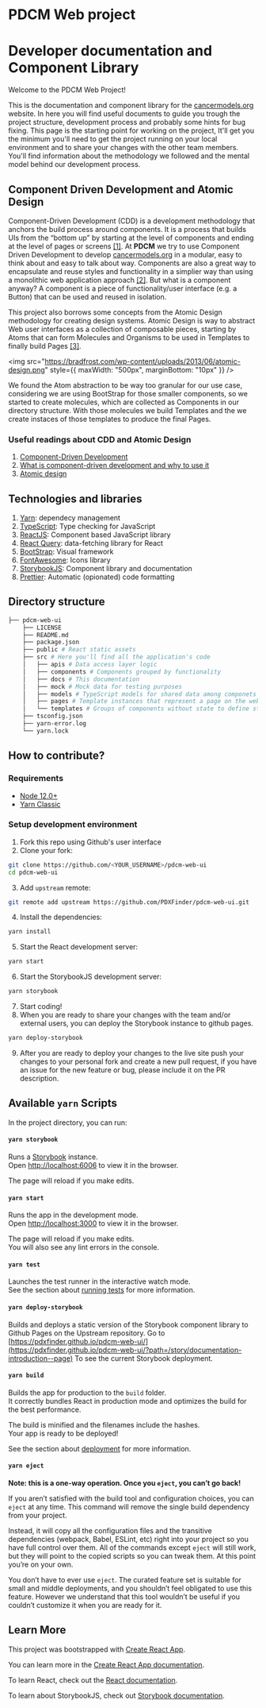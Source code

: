 
<Meta title="Documentation/Introduction" />

# PDCM Web project

<h1 style={{ color: "var(--secondary)", fontSize: "20px", marginTop: "5px" }}>
  Developer documentation and Component Library
</h1>

Welcome to the PDCM Web Project!

This is the documentation and component library for the [cancermodels.org]() website. In here you will find useful documents to guide you trough the project structure, development process and probably some hints for bug fixing. This page is the starting point for working on the project, It'll get you the minimum you'll need to get the project running on your local environment and to share your changes with the other team members. You'll find information about the methodology we followed and the mental model behind our development process.

## Component Driven Development and Atomic Design

Component-Driven Development (CDD) is a development methodology that anchors
the build process around components. It is a process that builds UIs from the
“bottom up” by starting at the level of components and ending at the level of
pages or screens [[1]](https://www.chromatic.com/blog/component-driven-development/). At **PDCM** we try to use Component Driven Development to develop [cancermodels.org]() in a modular, easy to think about and easy to talk about way. Components are also a great way to encapsulate and reuse styles and functionality in a simplier way than using a monolithic web application approach [[2]](https://medium.com/@arqex/what-is-component-driven-development-and-why-to-use-it-e3e57abbc449). But what is a component anyway? A component is a piece of functionality/user interface (e.g. a Button) that can be used and reused in isolation.

This project also borrows some concepts from the Atomic Design methodology for creating design systems. Atomic Design is way to abstract Web user interfaces as a collection of composable pieces, starting by Atoms that can form Molecules and Organisms to be used in Templates to finally build Pages [[3]](https://bradfrost.com/blog/post/atomic-web-design/).

<img
  src="https://bradfrost.com/wp-content/uploads/2013/06/atomic-design.png"
  style={{ maxWidth: "500px", marginBottom: "10px" }}
/>

We found the Atom abstraction to be way too granular for our use case, considering we are using BootStrap for those smaller components, so we started to create molecules, which are collected as Components in our directory structure. With those molecules we build Templates and the we create instaces of those templates to produce the final Pages.

### Useful readings about CDD and Atomic Design

1. [Component-Driven Development](https://www.chromatic.com/blog/component-driven-development/)
2. [What is component-driven development and why to use it](https://medium.com/@arqex/what-is-component-driven-development-and-why-to-use-it-e3e57abbc449)
3. [Atomic design](https://bradfrost.com/blog/post/atomic-web-design/)

## Technologies and libraries

1. [Yarn](https://yarnpkg.com/): dependecy management
2. [TypeScript](https://www.typescriptlang.org/): Type checking for JavaScript
3. [ReactJS](https://reactjs.org/): Component based JavaScript library
4. [React Query](https://react-query.tanstack.com/): data-fetching library for React
5. [BootStrap](https://getbootstrap.com/docs/4.6/getting-started/introduction/): Visual framework
6. [FontAwesome](https://fontawesome.com/): Icons library
7. [StorybookJS](https://storybook.js.org/): Component library and documentation
8. [Prettier](https://prettier.io/): Automatic (opionated) code formatting

## Directory structure

```bash
├── pdcm-web-ui
    ├── LICENSE
    ├── README.md
    ├── package.json
    ├── public # React static assets
    ├── src # Here you'll find all the application's code
    │   ├── apis # Data access layer logic
    │   ├── components # Components grouped by functionality
    │   ├── docs # This documentation
    │   ├── mock # Mock data for testing purposes
    │   ├── models # TypeScript models for shared data among componets
    │   ├── pages # Template instances that represent a page on the website
    │   └── templates # Groups of components without state to define standard layouts
    ├── tsconfig.json
    ├── yarn-error.log
    └── yarn.lock
```

## How to contribute?

### Requirements

- [Node 12.0+](https://nodejs.org/en/)
- [Yarn Classic](https://classic.yarnpkg.com/lang/en/)

### Setup development environment

1. Fork this repo using Github's user interface
2. Clone your fork:

```bash
git clone https://github.com/<YOUR_USERNAME>/pdcm-web-ui
cd pdcm-web-ui
```

3. Add `upstream` remote:

```bash
git remote add upstream https://github.com/PDXFinder/pdcm-web-ui.git
```

4. Install the dependencies:

```bash
yarn install
```

5. Start the React development server:

```bash
yarn start
```

6. Start the StorybookJS development server:

```bash
yarn storybook
```

7. Start coding!
8. When you are ready to share your changes with the team and/or external users, you can deploy the Storybook instance to github pages.

```bash
yarn deploy-storybook
```

9. After you are ready to deploy your changes to the live site push your changes to your personal fork and create a new pull request, if you have an issue for the new feature or bug, please include it on the PR description.

## Available `yarn` Scripts

In the project directory, you can run:

#### `yarn storybook`

Runs a [Storybook](https://storybook.js.org/docs/react/get-started/introduction) instance.\
Open [http://localhost:6006](http://localhost:6006) to view it in the browser.

The page will reload if you make edits.

#### `yarn start`

Runs the app in the development mode.\
Open [http://localhost:3000](http://localhost:3000) to view it in the browser.

The page will reload if you make edits.\
You will also see any lint errors in the console.

#### `yarn test`

Launches the test runner in the interactive watch mode.\
See the section about [running tests](https://facebook.github.io/create-react-app/docs/running-tests) for more information.

#### `yarn deploy-storybook`

Builds and deploys a static version of the Storybook component library to Github Pages on the Upstream repository. Go to [https://pdxfinder.github.io/pdcm-web-ui/](https://pdxfinder.github.io/pdcm-web-ui/?path=/story/documentation-introduction--page) To see the current Storybook deployment.

#### `yarn build`

Builds the app for production to the `build` folder.\
It correctly bundles React in production mode and optimizes the build for the best performance.

The build is minified and the filenames include the hashes.\
Your app is ready to be deployed!

See the section about [deployment](https://facebook.github.io/create-react-app/docs/deployment) for more information.

#### `yarn eject`

**Note: this is a one-way operation. Once you `eject`, you can’t go back!**

If you aren’t satisfied with the build tool and configuration choices, you can `eject` at any time. This command will remove the single build dependency from your project.

Instead, it will copy all the configuration files and the transitive dependencies (webpack, Babel, ESLint, etc) right into your project so you have full control over them. All of the commands except `eject` will still work, but they will point to the copied scripts so you can tweak them. At this point you’re on your own.

You don’t have to ever use `eject`. The curated feature set is suitable for small and middle deployments, and you shouldn’t feel obligated to use this feature. However we understand that this tool wouldn’t be useful if you couldn’t customize it when you are ready for it.

## Learn More

This project was bootstrapped with [Create React App](https://github.com/facebook/create-react-app).

You can learn more in the [Create React App documentation](https://facebook.github.io/create-react-app/docs/getting-started).

To learn React, check out the [React documentation](https://reactjs.org/).

To learn about StorybookJS, check out [Storybook documentation](https://storybook.js.org/docs/react/get-started/introduction).
